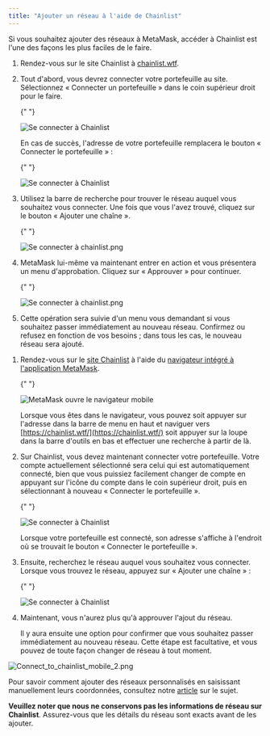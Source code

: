 ```yaml
---
title: "Ajouter un réseau à l'aide de Chainlist"
---
```



Si vous souhaitez ajouter des réseaux à MetaMask, accéder à Chainlist est l'une des façons les plus faciles de le faire.

<Tabs>

<TabItem value="Extension" label="Extension">

1. Rendez-vous sur le site Chainlist à [chainlist.wtf](https://chainlist.wtf/).

2. Tout d'abord, vous devrez connecter votre portefeuille au site. Sélectionnez « Connecter un portefeuille » dans le coin supérieur droit pour le faire.

   {" "}

   <div class="center-container">
     <div class="img-large">
       <img
         src={
           require("../../../../../../img/networks-and-sidechains/managing-networks/add-a-network-using-chainlist/Connect_to_chainlist_1.png")
             .default
         }
         alt="Se connecter à Chainlist"
       />
     </div>
   </div>

   En cas de succès, l'adresse de votre portefeuille remplacera le bouton « Connecter le portefeuille » :

   {" "}

   <div class="center-container">
     <div class="img-medium">
       <img
         src={
           require("../../../../../../img/networks-and-sidechains/managing-networks/add-a-network-using-chainlist/Connect_to_chainlist_2.png")
             .default
         }
         alt="Se connecter à Chainlist"
       />
     </div>
   </div>

3. Utilisez la barre de recherche pour trouver le réseau auquel vous souhaitez vous connecter. Une fois que vous l'avez trouvé, cliquez sur le bouton « Ajouter une chaîne ».

   {" "}

   <div class="center-container">
     <div class="img-small">
       <img
         src={
           require("../../../../../../img/networks-and-sidechains/managing-networks/add-a-network-using-chainlist/Connect_to_chainlist_3.png")
             .default
         }
         alt="Se connecter à chainlist.png"
       />
     </div>
   </div>

4. MetaMask lui-même va maintenant entrer en action et vous présentera un menu d'approbation. Cliquez sur « Approuver » pour continuer.

   {" "}

   <div class="center-container">
     <div class="img-small">
       <img
         src={
           require("../../../../../../img/networks-and-sidechains/managing-networks/add-a-network-using-chainlist/Connect_to_chainlist_4.png")
             .default
         }
         alt="Se connecter à chainlist.png"
       />
     </div>
   </div>

5. Cette opération sera suivie d'un menu vous demandant si vous souhaitez passer immédiatement au nouveau réseau. Confirmez ou refusez en fonction de vos besoins ; dans tous les cas, le nouveau réseau sera ajouté.

</TabItem>

<TabItem value="Mobile" label="Mobile">

1. Rendez-vous sur le [site Chainlist](https://chainlist.wtf/) à l'aide du [navigateur intégré à l'application MetaMask](/getting-started/how-to-use-the-metamask-mobile-browser).

   {" "}

   <div class="center-container">
     <div class="img-medium">
       <img
         src={
           require("../../../../../../img/i18n/legacy/MetaMask_open_mobile_browser.gif")
             .default
         }
         alt="MetaMask ouvre le navigateur mobile"
       />
     </div>
   </div>

   Lorsque vous êtes dans le navigateur, vous pouvez soit appuyer sur l'adresse dans la barre de menu en haut et naviguer vers [https://chainlist.wtf/](https://chainlist.wtf/) soit appuyer sur la loupe dans la barre d'outils en bas et effectuer une recherche à partir de là.

2. Sur Chainlist, vous devez maintenant connecter votre portefeuille. Votre compte actuellement sélectionné sera celui qui est automatiquement connecté, bien que vous puissiez facilement changer de compte en appuyant sur l'icône du compte dans le coin supérieur droit, puis en sélectionnant à nouveau « Connecter le portefeuille ».

   {" "}

   <div class="center-container">
     <div class="img-medium">
       <img
         src={
           require("../../../../../../img/i18n/legacy/Connect_to_chainlist_mobile_1.png")
             .default
         }
         alt="Se connecter à Chainlist"
       />
     </div>
   </div>

   Lorsque votre portefeuille est connecté, son adresse s'affiche à l'endroit où se trouvait le bouton « Connecter le portefeuille ».

3. Ensuite, recherchez le réseau auquel vous souhaitez vous connecter. Lorsque vous trouvez le réseau, appuyez sur « Ajouter une chaîne » :

   {" "}

   <div class="center-container">
     <div class="img-small">
       <img
         src={
           require("../../../../../../img/networks-and-sidechains/managing-networks/add-a-network-using-chainlist/Connect_to_chainlist_3.png")
             .default
         }
         alt="Se connecter à Chainlist"
       />
     </div>
   </div>

4. Maintenant, vous n'aurez plus qu'à approuver l'ajout du réseau.

   Il y aura ensuite une option pour confirmer que vous souhaitez passer immédiatement au nouveau réseau. Cette étape est facultative, et vous pouvez de toute façon changer de réseau à tout moment.

<div class="center-container">
  <div class="img-small">
    <img
      src={
        require("../../../../../../img/networks-and-sidechains/managing-networks/add-a-network-using-chainlist/Connect_to_chainlist_mobile_2.png")
          .default
      }
      alt="Connect_to_chainlist_mobile_2.png"
    />
  </div>
</div>

</TabItem>

</Tabs>

Pour savoir comment ajouter des réseaux personnalisés en saisissant manuellement leurs coordonnées, consultez notre [article](/networks-and-sidechains/managing-networks/how-to-add-a-custom-network-rpc) sur le sujet.

**Veuillez noter que nous ne conservons pas les informations de réseau sur Chainlist**. Assurez-vous que les détails du réseau sont exacts avant de les ajouter.
